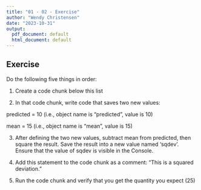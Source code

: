 ```yaml
---
title: "01 - 02 - Exercise"
author: "Wendy Christensen"
date: "2023-10-31"
output:
  pdf_document: default
  html_document: default
---
```


## Exercise

Do the following five things in order:

1. Create a code chunk below this list

2. In that code chunk, write code that saves two new values:

predicted = 10 (i.e., object name is "predicted", value is 10)

mean = 15 (i.e., object name is "mean", value is 15)

3. After defining the two new values, subtract mean from predicted, then square
the result. Save the result into a new value named 'sqdev'. Ensure that the value
of sqdev is visible in the Console. 

4. Add this statement to the code chunk as a comment: "This is a 
squared deviation."

5. Run the code chunk and verify that you get the quantity you expect (25)